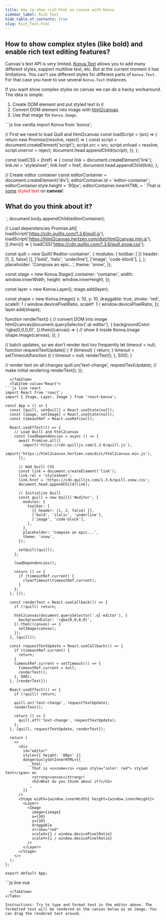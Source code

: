 ```yaml
---
title: How to show rich html on canvas with Konva
sidebar_label: Rich Text
hide_table_of_contents: true
slug: Rich_Text.html
---
```


## How to show complex styles (like bold) and enable rich text editing features?

Canvas's text API is very limited. [Konva.Text](/docs/shapes/Text.html) allows you to add many different styles, support multiline text, etc. But at the current moment it has limitations. You can't use different styles for different parts of `Konva.Text`. For that case you have to use several `Konva.Text` instances.

If you want show complex styles on canvas we can do a hacky workaround. The idea is simple:

1. Create DOM element and put styled text in it
2. Convert DOM element into image with [html2canvas](https://html2canvas.hertzen.com/).
3. Use that image for `Konva.Image`.


<Tabs>
  <TabItem value="Vanilla" default>
```js live vanilla
import Konva from 'konva';

// First we need to load Quill and html2canvas
const loadScript = (src) => {
  return new Promise((resolve, reject) => {
    const script = document.createElement('script');
    script.src = src;
    script.onload = resolve;
    script.onerror = reject;
    document.head.appendChild(script);
  });
};

const loadCSS = (href) => {
  const link = document.createElement('link');
  link.rel = 'stylesheet';
  link.href = href;
  document.head.appendChild(link);
};

// Create editor container
const editorContainer = document.createElement('div');
editorContainer.id = 'editor-container';
editorContainer.style.height = '80px';
editorContainer.innerHTML = `
  That is <u>some</u> <span style="color: red"> styled text</span> on
  <strong>canvas</strong>!
  <h2>What do you think about it?</h2>
`;
document.body.appendChild(editorContainer);

// Load dependencies
Promise.all([
  loadScript('https://cdn.quilljs.com/1.3.6/quill.js'),
  loadScript('https://html2canvas.hertzen.com/dist/html2canvas.min.js'),
]).then(() => {
  loadCSS('https://cdn.quilljs.com/1.3.6/quill.snow.css');

  const quill = new Quill('#editor-container', {
    modules: {
      toolbar: [
        [{ header: [1, 2, false] }],
        ['bold', 'italic', 'underline'],
        ['image', 'code-block'],
      ],
    },
    placeholder: 'Compose an epic...',
    theme: 'snow',
  });

  const stage = new Konva.Stage({
    container: 'container',
    width: window.innerWidth,
    height: window.innerHeight,
  });

  const layer = new Konva.Layer();
  stage.add(layer);

  const shape = new Konva.Image({
    x: 10,
    y: 10,
    draggable: true,
    stroke: 'red',
    scaleX: 1 / window.devicePixelRatio,
    scaleY: 1 / window.devicePixelRatio,
  });
  layer.add(shape);

  function renderText() {
    // convert DOM into image
    html2canvas(document.querySelector('.ql-editor'), {
      backgroundColor: 'rgba(0,0,0,0)',
    }).then((canvas) => {
      // show it inside Konva.Image
      shape.image(canvas);
    });
  }

  // batch updates, so we don't render text too frequently
  let timeout = null;
  function requestTextUpdate() {
    if (timeout) {
      return;
    }
    timeout = setTimeout(function () {
      timeout = null;
      renderText();
    }, 500);
  }

  // render text on all changes
  quill.on('text-change', requestTextUpdate);
  // make initial rendering
  renderText();
});
```
  </TabItem>
  <TabItem value="React">
```js live react
import React from 'react';
import { Stage, Layer, Image } from 'react-konva';

const App = () => {
  const [quill, setQuill] = React.useState(null);
  const [image, setImage] = React.useState(null);
  const timeoutRef = React.useRef(null);

  React.useEffect(() => {
    // Load Quill and html2canvas
    const loadDependencies = async () => {
      await Promise.all([
        import('https://cdn.quilljs.com/1.3.6/quill.js'),
        import('https://html2canvas.hertzen.com/dist/html2canvas.min.js'),
      ]);

      // Add Quill CSS
      const link = document.createElement('link');
      link.rel = 'stylesheet';
      link.href = 'https://cdn.quilljs.com/1.3.6/quill.snow.css';
      document.head.appendChild(link);

      // Initialize Quill
      const quill = new Quill('#editor', {
        modules: {
          toolbar: [
            [{ header: [1, 2, false] }],
            ['bold', 'italic', 'underline'],
            ['image', 'code-block'],
          ],
        },
        placeholder: 'Compose an epic...',
        theme: 'snow',
      });

      setQuill(quill);
    };

    loadDependencies();

    return () => {
      if (timeoutRef.current) {
        clearTimeout(timeoutRef.current);
      }
    };
  }, []);

  const renderText = React.useCallback(() => {
    if (!quill) return;

    html2canvas(document.querySelector('.ql-editor'), {
      backgroundColor: 'rgba(0,0,0,0)',
    }).then((canvas) => {
      setImage(canvas);
    });
  }, [quill]);

  const requestTextUpdate = React.useCallback(() => {
    if (timeoutRef.current) {
      return;
    }
    timeoutRef.current = setTimeout(() => {
      timeoutRef.current = null;
      renderText();
    }, 500);
  }, [renderText]);

  React.useEffect(() => {
    if (!quill) return;

    quill.on('text-change', requestTextUpdate);
    renderText();

    return () => {
      quill.off('text-change', requestTextUpdate);
    };
  }, [quill, requestTextUpdate, renderText]);

  return (
    <>
      <div
        id="editor"
        style={{ height: '80px' }}
        dangerouslySetInnerHTML={{
          __html: `
            That is <u>some</u> <span style="color: red"> styled text</span> on
            <strong>canvas</strong>!
            <h2>What do you think about it?</h2>
          `,
        }}
      />
      <Stage width={window.innerWidth} height={window.innerHeight}>
        <Layer>
          <Image
            image={image}
            x={10}
            y={10}
            draggable
            stroke="red"
            scaleX={1 / window.devicePixelRatio}
            scaleY={1 / window.devicePixelRatio}
          />
        </Layer>
      </Stage>
    </>
  );
};

export default App;
```
  </TabItem>
  <TabItem value="Vue">
```js live vue
<template>
  <div>
    <div
      id="editor"
      style="height: 80px"
      v-html="initialContent"
    />
    <v-stage :config="stageConfig">
      <v-layer>
        <v-image
          v-if="image"
          :config="{
            image,
            x: 10,
            y: 10,
            draggable: true,
            stroke: 'red',
            scaleX: 1 / window.devicePixelRatio,
            scaleY: 1 / window.devicePixelRatio
          }"
        />
      </v-layer>
    </v-stage>
  </div>
</template>

<script setup>
import { ref, onMounted, onUnmounted } from 'vue';

const quill = ref(null);
const image = ref(null);
let timeoutId = null;

const initialContent = `
  That is <u>some</u> <span style="color: red"> styled text</span> on
  <strong>canvas</strong>!
  <h2>What do you think about it?</h2>
`;

const stageConfig = {
  width: window.innerWidth,
  height: window.innerHeight
};

const renderText = () => {
  if (!quill.value) return;

  html2canvas(document.querySelector('.ql-editor'), {
    backgroundColor: 'rgba(0,0,0,0)',
  }).then((canvas) => {
    image.value = canvas;
  });
};

const requestTextUpdate = () => {
  if (timeoutId) {
    return;
  }
  timeoutId = setTimeout(() => {
    timeoutId = null;
    renderText();
  }, 500);
};

onMounted(async () => {
  // Load dependencies
  await Promise.all([
    import('https://cdn.quilljs.com/1.3.6/quill.js'),
    import('https://html2canvas.hertzen.com/dist/html2canvas.min.js'),
  ]);

  // Add Quill CSS
  const link = document.createElement('link');
  link.rel = 'stylesheet';
  link.href = 'https://cdn.quilljs.com/1.3.6/quill.snow.css';
  document.head.appendChild(link);

  // Initialize Quill
  quill.value = new Quill('#editor', {
    modules: {
      toolbar: [
        [{ header: [1, 2, false] }],
        ['bold', 'italic', 'underline'],
        ['image', 'code-block'],
      ],
    },
    placeholder: 'Compose an epic...',
    theme: 'snow',
  });

  quill.value.on('text-change', requestTextUpdate);
  renderText();
});

onUnmounted(() => {
  if (timeoutId) {
    clearTimeout(timeoutId);
  }
  if (quill.value) {
    quill.value.off('text-change', requestTextUpdate);
  }
});
</script>
```
  </TabItem>
</Tabs>

Instructions: Try to type and format text in the editor above. The formatted text will be rendered on the canvas below as an image. You can drag the rendered text around. 